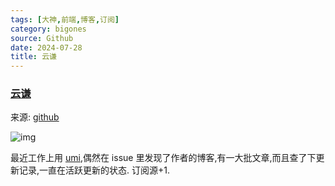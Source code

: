 ```yaml
---
tags: [大神,前端,博客,订阅]
category: bigones
source: Github
date: 2024-07-28
title: 云谦
---
```


### [云谦](https://sorrycc.com/)

来源: [github](https://github.com/sorrycc)

![img](/sections/011.png)

最近工作上用 [umi](https://github.com/umijs),偶然在 issue 里发现了作者的博客,有一大批文章,而且查了下更新记录,一直在活跃更新的状态.
订阅源+1.
